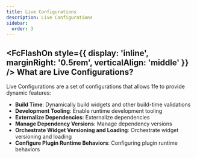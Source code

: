 ```yaml
---
title: Live Configurations
description: Live Configurations
sidebar:
  order: 3
---
```



## <FcFlashOn style={{ display: 'inline', marginRight: '0.5rem', verticalAlign: 'middle' }} /> What are Live Configurations?

Live Configurations are a set of configurations that allows 1fe to provide dynamic features:

- **Build Time**: Dynamically build widgets and other build-time validations
- **Development Tooling**: Enable runtime development tooling
- **Externalize Dependencies**: Externalize dependencies
- **Manage Dependency Versions**: Manage dependency versions
- **Orchestrate Widget Versioning and Loading**: Orchestrate widget versioning and loading
- **Configure Plugin Runtime Behaviors**: Configuring plugin runtime behaviors
